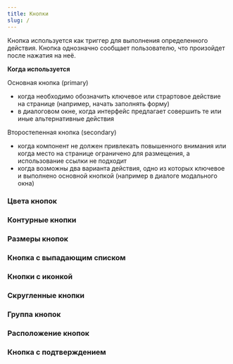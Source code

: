 ```yaml
---
title: Кнопки
slug: /
---
```


Кнопка используется как триггер для выполнения определенного действия. Кнопка однозначно
сообщает пользователю, что произойдет после нажатия на неё.

**Когда используется**

Основная кнопка (primary)
- когда необходимо обозначить ключевое или страртовое действие на странице (например, начать заполнять форму)
- в диалоговом окне, когда интерфейс предлагает совершить те или иные альтернативные действия

Второстепенная кнопка (secondary)
- когда компонент не должен привлекать повышенного внимания или когда место на странице ограничено для размещения,
а использование ссылки не подходит
- когда возможны два варианта действия, одно из которых ключевое и выполнено основной кнопкой (например в диалоге
модального окна)

### Цвета кнопок
<Sandbox projectId="uxcomponents_buttons_button_colors" />

### Контурные кнопки
<Sandbox projectId="uxcomponents_buttons_outline_buttons"/>

### Размеры кнопок
<Sandbox projectId="uxcomponents_buttons_button_sizes"/>

### Кнопка с выпадающим списком
<Sandbox projectId="uxcomponents_buttons_dropdown_button"/>

### Кнопки с иконкой
<Sandbox projectId="uxcomponents_buttons_icon_buttons"/>

### Скругленные кнопки
<Sandbox projectId="uxcomponents_buttons_rounded_buttons"/>

### Группа кнопок
<Sandbox projectId="uxcomponents_buttons_button_groups"/>

### Расположение кнопок
<Sandbox projectId="uxcomponents_buttons_button_places"/>

### Кнопка с подтверждением
<Sandbox projectId="uxcomponents_buttons_confirm_button"/>
